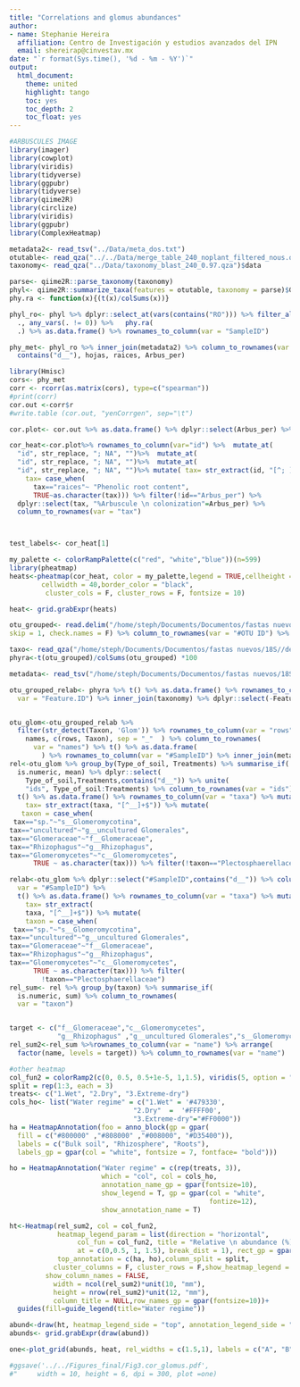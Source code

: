 ```yaml
---
title: "Correlations and glomus abundances"
author: 
- name: Stephanie Hereira
  affiliation: Centro de Investigación y estudios avanzados del IPN
  email: shereirap@cinvestav.mx
date: "`r format(Sys.time(), '%d - %m - %Y')`"
output:
  html_document:
    theme: united
    highlight: tango
    toc: yes
    toc_depth: 2
    toc_float: yes
---
```


```r
#ARBUSCULES IMAGE
library(imager)
library(cowplot)
library(viridis)
library(tidyverse)
library(ggpubr)
library(tidyverse)
library(qiime2R)
library(circlize)
library(viridis)
library(ggpubr)
library(ComplexHeatmap)
```

```r
metadata2<- read_tsv("../Data/meta_dos.txt")
otutable<- read_qza("../../Data/merge_table_240_noplant_filtered_nous.qza")$data
taxonomy<- read_qza("../Data/taxonomy_blast_240_0.97.qza")$data

parse<- qiime2R::parse_taxonomy(taxonomy)
phyl<- qiime2R::summarize_taxa(features = otutable, taxonomy = parse)$Genus
phy.ra <- function(x){(t(x)/colSums(x))}

phyl_ro<- phyl %>% dplyr::select_at(vars(contains("RO"))) %>% filter_all(
  ., any_vars(. != 0)) %>%   phy.ra(
  .) %>% as.data.frame() %>% rownames_to_column(var = "SampleID")

phy_met<- phyl_ro %>% inner_join(metadata2) %>% column_to_rownames(var = "SampleID") %>% dplyr::select(
  contains("d__"), hojas, raices, Arbus_per)

library(Hmisc)
cors<- phy_met
corr <- rcorr(as.matrix(cors), type=c("spearman"))
#print(corr)
cor.out <-corr$r
#write.table (cor.out, "yenCorrgen", sep="\t")

cor.plot<- cor.out %>% as.data.frame() %>% dplyr::select(Arbus_per) %>% filter(abs(Arbus_per)>=abs(0.4))

cor_heat<-cor.plot%>% rownames_to_column(var="id") %>%  mutate_at(
  "id", str_replace, "; NA", "")%>%  mutate_at(
  "id", str_replace, "; NA", "")%>%  mutate_at(
  "id", str_replace, "; NA", "")%>% mutate( tax= str_extract(id, "[^; ]+$")) %>% mutate(
    tax= case_when(
      tax=="raices"~ "Phenolic root content",
      TRUE~as.character(tax))) %>% filter(!id=="Arbus_per") %>% 
  dplyr::select(tax, "%Arbuscule \n colonization"=Arbus_per) %>% 
  column_to_rownames(var = "tax")



test_labels<- cor_heat[1]

my_palette <- colorRampPalette(c("red", "white","blue"))(n=599)
library(pheatmap)
heats<-pheatmap(cor_heat, color = my_palette,legend = TRUE,cellheight = 50,
        cellwidth = 40,border_color = "black",
         cluster_cols = F, cluster_rows = F, fontsize = 10)

heat<- grid.grabExpr(heats)

```


```r
otu_grouped<- read.delim("/home/steph/Documents/Documentos/fastas nuevos/18S/demultiplexed/demux/table_grouped_noplant_filt_nous/table_grouped.tsv",
skip = 1, check.names = F) %>% column_to_rownames(var = "#OTU ID") %>% dplyr::select(-taxonomy)

taxo<- read_qza("/home/steph/Documents/Documentos/fastas nuevos/18S//demultiplexed/demux/seqs_and_taxonomy/taxonomy_blast_240_0.97.qza")$data
phyra<-t(otu_grouped)/colSums(otu_grouped) *100

metadata<- read_tsv("/home/steph/Documents/Documentos/fastas nuevos/18S//MAPPINGS/FINALMAP_GROUPED.txt")

otu_grouped_relab<- phyra %>% t() %>% as.data.frame() %>% rownames_to_column(
  var = "Feature.ID") %>% inner_join(taxonomy) %>% dplyr::select(-Feature.ID, -Consensus)


otu_glom<-otu_grouped_relab %>% 
  filter(str_detect(Taxon, 'Glom')) %>% rownames_to_column(var = "rows") %>% unite(
    names, c(rows, Taxon), sep = "_"  ) %>% column_to_rownames(
      var = "names") %>% t() %>% as.data.frame(
        ) %>% rownames_to_column(var = "#SampleID") %>% inner_join(metadata)
rel<-otu_glom %>% group_by(Type_of_soil, Treatments) %>% summarise_if(
  is.numeric, mean) %>% dplyr::select(
    Type_of_soil,Treatments,contains("d__")) %>% unite(
    "ids", Type_of_soil:Treatments) %>% column_to_rownames(var = "ids") %>% 
  t() %>% as.data.frame() %>% rownames_to_column(var = "taxa") %>% mutate( 
    tax= str_extract(taxa, "[^__]+$")) %>% mutate(
   taxon = case_when(
 tax=="sp."~"s__Glomeromycotina",
tax=="uncultured"~"g__uncultured Glomerales",
tax=="Glomeraceae"~"f__Glomeraceae",
tax=="Rhizophagus"~"g__Rhizophagus",
tax=="Glomeromycetes"~"c__Glomeromycetes",
      TRUE ~ as.character(tax))) %>% filter(!taxon=="Plectosphaerellaceae")

relab<-otu_glom %>% dplyr::select("#SampleID",contains("d__")) %>% column_to_rownames(
  var = "#SampleID") %>% 
  t() %>% as.data.frame() %>% rownames_to_column(var = "taxa") %>% mutate(
    tax= str_extract(
    taxa, "[^__]+$")) %>% mutate(
    taxon = case_when(
 tax=="sp."~"s__Glomeromycotina",
tax=="uncultured"~"g__uncultured Glomerales",
tax=="Glomeraceae"~"f__Glomeraceae",
tax=="Rhizophagus"~"g__Rhizophagus",
tax=="Glomeromycetes"~"c__Glomeromycetes",
      TRUE ~ as.character(tax))) %>% filter(
        !taxon=="Plectosphaerellaceae")
rel_sum<- rel %>% group_by(taxon) %>% summarise_if(
  is.numeric, sum) %>% column_to_rownames(
  var = "taxon") 


target <- c("f__Glomeraceae","c__Glomeromycetes",
            "g__Rhizophagus" ,"g__uncultured Glomerales","s__Glomeromycotina")
rel_sum2<-rel_sum %>%rownames_to_column(var = "name") %>% arrange(
  factor(name, levels = target)) %>% column_to_rownames(var = "name")

#other heatmap
col_fun2 = colorRamp2(c(0, 0.5, 0.5+1e-5, 1,1.5), viridis(5, option = "D", direction = -1))
split = rep(1:3, each = 3)
treats<- c("1.Wet", "2.Dry", "3.Extreme-dry")
cols_ho<- list("Water regime" = c("1.Wet" = '#479330',
                               "2.Dry"  =  '#FFFF00',
                               "3.Extreme-dry"="#FF0000"))
ha = HeatmapAnnotation(foo = anno_block(gp = gpar(
  fill = c("#800000" ,"#808000" ,"#008000", "#D35400")), 
  labels = c("Bulk soil", "Rhizosphere", "Roots"), 
  labels_gp = gpar(col = "white", fontsize = 7, fontface= "bold")))

ho = HeatmapAnnotation("Water regime" = c(rep(treats, 3)),
                       which = "col", col = cols_ho,
                       annotation_name_gp = gpar(fontsize=10),
                       show_legend = T, gp = gpar(col = "white", 
                                                  fontize=12), 
                       show_annotation_name = T)

ht<-Heatmap(rel_sum2, col = col_fun2,
            heatmap_legend_param = list(direction = "horizontal",
                 col_fun = col_fun2, title = "Relative \n abundance (%)",
                 at = c(0,0.5, 1, 1.5), break_dist = 1), rect_gp = gpar(col = "white", lwd = 1), 
            top_annotation = c(ha, ho),column_split = split,
           cluster_columns = F, cluster_rows = F,show_heatmap_legend = TRUE, 
         show_column_names = FALSE,
           width = ncol(rel_sum2)*unit(10, "mm"), 
           height = nrow(rel_sum2)*unit(12, "mm"),
           column_title = NULL,row_names_gp = gpar(fontsize=10))+ 
  guides(fill=guide_legend(title="Water regime"))

abund<-draw(ht, heatmap_legend_side = "top", annotation_legend_side = "top")
abunds<- grid.grabExpr(draw(abund))

```

```r

one<-plot_grid(abunds, heat, rel_widths = c(1.5,1), labels = c("A", "B"))
```

```r
#ggsave('../../Figures_final/Fig3.cor_glomus.pdf',
#"     width = 10, height = 6, dpi = 300, plot =one)

```

